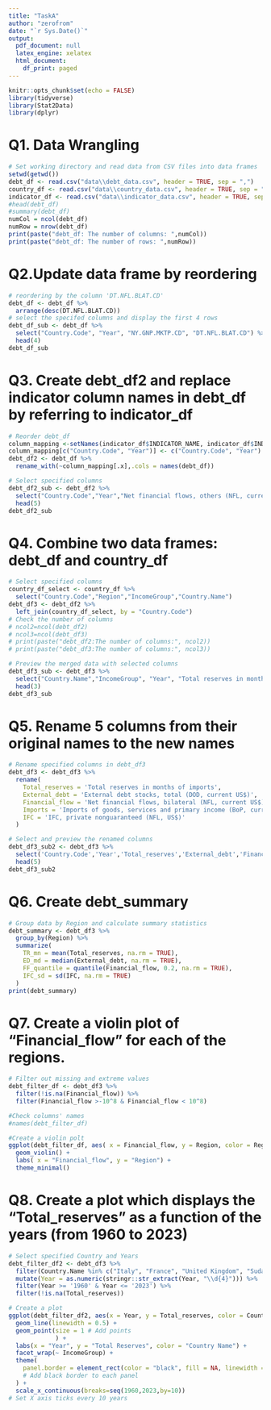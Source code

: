 ```yaml
---
title: "TaskA"
author: "zerofrom"
date: "`r Sys.Date()`"
output:
  pdf_document: null
  latex_engine: xelatex
  html_document:
    df_print: paged
---
```


```r
knitr::opts_chunk$set(echo = FALSE)
library(tidyverse)
library(Stat2Data)
library(dplyr)
```

# Q1. Data Wrangling
```r
# Set working directory and read data from CSV files into data frames
setwd(getwd())
debt_df <- read.csv("data\\debt_data.csv", header = TRUE, sep = ",")
country_df <- read.csv("data\\country_data.csv", header = TRUE, sep = ",")
indicator_df <- read.csv("data\\indicator_data.csv", header = TRUE, sep = ",")
#head(debt_df)
#summary(debt_df)
numCol = ncol(debt_df)
numRow = nrow(debt_df)
print(paste("debt_df: The number of columns: ",numCol))
print(paste("debt_df: The number of rows: ",numRow))
```
# Q2.Update data frame by reordering
```r
# reordering by the column 'DT.NFL.BLAT.CD'    
debt_df <- debt_df %>%
  arrange(desc(DT.NFL.BLAT.CD))
# select the specifed columns and display the first 4 rows
debt_df_sub <- debt_df %>%
  select("Country.Code", "Year", "NY.GNP.MKTP.CD", "DT.NFL.BLAT.CD") %>%
  head(4)
debt_df_sub
```

# Q3. Create debt_df2 and replace indicator column names in debt_df by referring to indicator_df
```r
# Reorder debt_df 
column_mapping <-setNames(indicator_df$INDICATOR_NAME, indicator_df$INDICATOR_CODE)
column_mapping[c("Country.Code", "Year")] <- c("Country.Code", "Year")
debt_df2 <- debt_df %>%
  rename_with(~column_mapping[.x],.cols = names(debt_df)) 

# Select specified columns
debt_df2_sub <- debt_df2 %>%
  select("Country.Code","Year","Net financial flows, others (NFL, current US$)") %>%
  head(5)
debt_df2_sub
```

# Q4. Combine two data frames: debt_df and country_df
```r
# Select specified columns
country_df_select <- country_df %>%
  select("Country.Code","Region","IncomeGroup","Country.Name")
debt_df3 <- debt_df2 %>%
  left_join(country_df_select, by = "Country.Code")
# Check the number of columns
# ncol2=ncol(debt_df2)
# ncol3=ncol(debt_df3)
# print(paste("debt_df2:The number of columns:", ncol2))
# print(paste("debt_df3:The number of columns:", ncol3))

# Preview the merged data with selected columns
debt_df3_sub <- debt_df3 %>%
  select("Country.Name","IncomeGroup", "Year", "Total reserves in months of imports") %>%
  head(3)
debt_df3_sub
```

# Q5. Rename 5 columns from their original names to the new names
```r
# Rename specified columns in debt_df3
debt_df3 <- debt_df3 %>%
  rename(
    Total_reserves = 'Total reserves in months of imports',
    External_debt = 'External debt stocks, total (DOD, current US$)',
    Financial_flow = 'Net financial flows, bilateral (NFL, current US$)',
    Imports = 'Imports of goods, services and primary income (BoP, current US$)',
    IFC = 'IFC, private nonguaranteed (NFL, US$)'
  )

# Select and preview the renamed columns
debt_df3_sub2 <- debt_df3 %>%
  select('Country.Code','Year','Total_reserves','External_debt','Financial_flow','Imports','IFC') %>%
  head(5)
debt_df3_sub2
```

# Q6. Create debt_summary
```r
# Group data by Region and calculate summary statistics
debt_summary <- debt_df3 %>%
  group_by(Region) %>%
  summarize(
    TR_mn = mean(Total_reserves, na.rm = TRUE),
    ED_md = median(External_debt, na.rm = TRUE),
    FF_quantile = quantile(Financial_flow, 0.2, na.rm = TRUE),
    IFC_sd = sd(IFC, na.rm = TRUE)
  )
print(debt_summary)

```

# Q7. Create a violin plot of "Financial_flow" for each of the regions.
```r
# Filter out missing and extreme values
debt_filter_df <- debt_df3 %>%
  filter(!is.na(Financial_flow)) %>%
  filter(Financial_flow >-10^8 & Financial_flow < 10^8)

#Check columns' names
#names(debt_filter_df)

#Create a violin polt
ggplot(debt_filter_df, aes( x = Financial_flow, y = Region, color = Region)) +
  geom_violin() +
  labs( x = "Financial_flow", y = "Region") +
  theme_minimal() 
```

# Q8. Create a plot which displays the "Total_reserves" as a function of the years (from 1960 to 2023)
```r
# Select specified Country and Years
debt_filter_df2 <- debt_df3 %>%
  filter(Country.Name %in% c("Italy", "France", "United Kingdom", "Sudan", "Afghanistan", "Brazil")) %>%
  mutate(Year = as.numeric(stringr::str_extract(Year, "\\d{4}"))) %>% 
  filter(Year >= '1960' & Year <= '2023') %>%
  filter(!is.na(Total_reserves)) 

# Create a plot
ggplot(debt_filter_df2, aes(x = Year, y = Total_reserves, color = Country.Name)) +
  geom_line(linewidth = 0.5) +
  geom_point(size = 1 # Add points
             ) +
  labs(x = "Year", y = "Total Reserves", color = "Country Name") +
  facet_wrap(~ IncomeGroup) + 
  theme(
    panel.border = element_rect(color = "black", fill = NA, linewidth = 0.5)  
    # Add black border to each panel
  ) +
  scale_x_continuous(breaks=seq(1960,2023,by=10)) 
# Set X axis ticks every 10 years
```